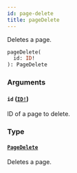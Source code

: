 ```yaml
---
id: page-delete
title: pageDelete
---
```


Deletes a page.

```graphql
pageDelete(
  id: ID!
): PageDelete

```

### Arguments

#### `id` ([`ID!`](/api-reference/scalars/id.mdx))

ID of a page to delete.

### Type

#### [`PageDelete`](/api-reference/objects/page-delete.mdx)

Deletes a page.
